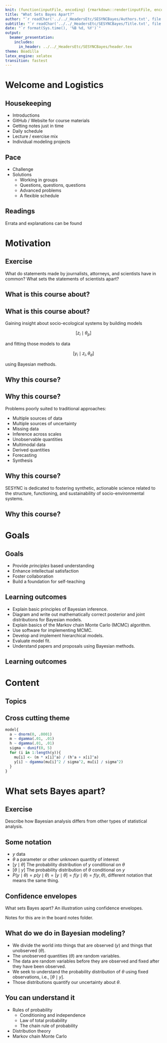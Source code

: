 ```yaml
---
knit: (function(inputFile, encoding) {rmarkdown::render(inputFile, encoding = encoding, output_dir = "../../content/lectures/")})
title: "What Sets Bayes Apart?"
author: "`r readChar('../../_HeadersEtc/SESYNCBayes/Authors.txt', file.info('../../_HeadersEtc/SESYNCBayes/Authors.txt')$size)`"
subtitle: "`r readChar('../../_HeadersEtc/SESYNCBayes/Title.txt', file.info('../../_HeadersEtc/SESYNCBayes/Title.txt')$size)`"
date: "`r format(Sys.time(), '%B %d, %Y')`"
output: 
  beamer_presentation:
    includes:
      in_header: ../../_HeadersEtc/SESYNCBayes/header.tex
theme: Boadilla
latex_engine: xelatex
transition: fastest
---
```


# Welcome and Logistics

## Housekeeping

- Introductions
- GitHub / Website for course materials
- Getting notes just in time
- Daily schedule
- Lecture / exercise mix
- Individual modeling projects

## Pace 

- Challenge
- Solutions
    - Working in groups
    - Questions, questions, questions
    - Advanced problems
    - A flexible schedule

## Readings

\begin{center}
\includegraphics[width=0.3\paperwidth]{../../_Graphics/HobbsHootenBookCover.png}
\end{center}

Errata and explanations can be found \href{http://www.stat.colostate.edu/~hooten/papers/pdf/Hobbs_Hooten_Bayesian_Models_2015_errata.pdf}{\beamerbutton{here}}

# Motivation

## Exercise

What do statements made by journalists, attorneys, and scientists have in common? What sets the statements of scientists apart? 

## What is this course about?

\center\includegraphics[width=0.95\paperwidth]{../../_Graphics/ConceptsTheory.png}

## What is this course about?

Gaining insight about socio-ecological systems by building models

$$[z_{i}\mid \theta_{p}]$$

and fitting those models to data

$$ [y_{i} \mid z_{i},\theta_{d}] $$

using Bayesian methods.



## Why this course?

\begin{columns}[T]

\begin{column}[T]{8cm}
\center\includegraphics[width=0.95\columnwidth]{../../_Graphics/CedarCreek.jpg}
\end{column}

\begin{column}[T]{5cm}
\center\includegraphics[width=.8\columnwidth]{../../_Graphics/BlockedDesign.pdf}
\end{column}

\end{columns}

## Why this course?

Problems poorly suited to traditional approaches:

- Multiple sources of data
- Multiple sources of uncertainty
- Missing data
- Inference across scales
- Unobservable quantities
- Multimodal data
- Derived quantities
- Forecasting
- Synthesis

## Why this course?

SESYNC is dedicated to fostering synthetic, actionable science related to the structure, functioning, and sustainability of socio-environmental systems.

\center \includegraphics[width=0.25\paperwidth]{../../_HeadersEtc/SESYNCBayes/logo.png}

## Why this course?

\vspace {-1cm}

\center\includegraphics[width=0.85\paperwidth]{../../_Graphics/SokalRohlf.pdf}

# Goals

## Goals

- Provide *principles* based understanding
- Enhance intellectual satisfaction
- Foster collaboration
- Build a foundation for self-teaching




## Learning outcomes

- Explain basic principles of Bayesian inference.
- Diagram and write out mathematically correct posterior and joint distributions for Bayesian models.
- Explain basics of the Markov chain Monte Carlo (MCMC) algorithm. 
- Use software for implementing MCMC. 
- Develop and implement hierarchical models. 
- Evaluate model fit.
- Understand papers and proposals using Bayesian methods.

## Learning outcomes

\flushright\vspace{-1cm}\includegraphics[width=0.45\columnwidth]{../../_Graphics/HobbsModelingProcess.pdf}\hspace{1cm}

# Content

## Topics

\center\includegraphics[width=0.9\paperwidth]{../../_Graphics/CourseTopics.png}

## Cross cutting theme

\begin{columns}[T]

\begin{column}[T]{4cm}
\includegraphics[width=1\columnwidth]{../../_Graphics/FirstDAG.png}
\end{column}

\begin{column}[T]{9cm} 
\begin{eqnarray*}
\mu_{i} & = & \frac{mx_{i}^{a}}{h^{a}+x_{i}^{a}}\\
{[}a, h, m, \sigma^{2} \mid \bm{y}{]} &\propto &  \prod_{i=1}^{n}{[}y_{i} \mid \mu_{i},\sigma^{2}{]}{[}a{]}{[}h{]}{[}m{]}{[}\sigma^{2}{]}
\end{eqnarray*}
\end{column}

\end{columns}

\footnotesize
``` r
model{
  a ~ dnorm(0, .0001)
  m ~ dgamma(.01, .01)
  h ~ dgamma(.01, .01)
  sigma ~ dunif(0, 5)
  for (i in 1:length(y)){
    mu[i] <- (m * x[i]^a) / (h^a + x[i]^a)
    y[i] ~ dgamma(mu[i]^2 / sigma^2, mu[i] / sigma^2)
  }
}
```

# What sets Bayes apart?

## Exercise

Describe how Bayesian analysis differs from other types of statistical analysis.

## Some notation

- $y$ data
- $\theta$ a parameter or other unknown quantity of interest
- $[y\mid\theta]$ The probability distribution of $y$ conditional on $\theta$
- $[\theta\mid y]$ The probability distribution of $\theta$ conditional on $y$
- $P(y\mid\theta)=p(y\mid\theta)=[y\mid\theta]=f(y\mid\theta)=f(y,\theta)$, different notation that means the same thing.

## Confidence envelopes

What sets Bayes apart? An illustration using confidence envelopes.
 
Notes for this are in the board notes folder.

## What do we do in Bayesian modeling?

- We divide the world into things that are observed $(y)$ and things that unobserved $(\theta)$.
- The unobserved quantities $(\theta)$ are random variables. 
- The data are random variables before they are observed and fixed after they have been observed.
- We seek to understand the probability distribution of $\theta$ using fixed observations, i.e., $[\theta\mid y]$.
- Those distributions quantify our uncertainty about $\theta$.

## You can understand it

- Rules of probability
    + Conditioning and independence
    + Law of total probability
    + The chain rule of probability
- Distribution theory
- Markov chain Monte Carlo

\center\includegraphics[width=0.85\paperwidth]{../../_Graphics/ConceptsTheory.png}

